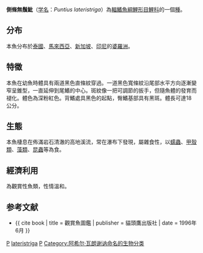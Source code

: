 {{Speciesbox 
| genus = Puntius
| species = lateristriga
| authority = [[Achille_Valenciennes|Valenciennes]], 1842
| image = Punti lateri 080503 8415 napo.jpg
| image_width = 250px
| status = NE
| synonyms = *''Barbodes lateristriga''<br /><small>Valenciennes, 1842</small> ''
*''Barbus lateristriga''<br /><small>Valenciennes, 1842</small> ''
*''Systomus lateristriga''<br /><small>Valenciennes, 1842</small> ''
}}

'''側條無鬚魮'''（[[学名|学名]]：''Puntius lateristriga''）為[[輻鰭魚綱|輻鰭魚綱]][[鯉形目|鯉形目]][[鯉科|鯉科]]的一個[[種|種]]。

==分布==
本魚分布於[[泰國|泰國]]、[[馬來西亞|馬來西亞]]、[[新加坡|新加坡]]、[[印尼|印尼]]的[[婆羅洲|婆羅洲]]。

==特徵==
本魚在幼魚時體具有兩道黑色直條紋穿過。一道黑色寬條紋沿尾部水平方向逐漸變窄呈錐型，一直延伸到尾鰭的中心。斑紋像一把可調節的扳手，但隨魚體的發育而褪化。體色為深粉紅色。背鰭處具黑色的起點，臀鰭基部具有黑斑。體長可達18公分。

==生態==
本魚棲息在佈滿岩石清澈的高地溪流，常在瀑布下發現，屬雜食性，以[[蠕蟲|蠕蟲]]、[[甲殼類|甲殼類]]、[[藻類|藻類]]、[[昆蟲|昆蟲]]等為食。

==經濟利用==
為觀賞性魚類，性情溫和。

==参考文献==
*{{ cite book | title = 觀賞魚圖鑑 | publisher = 貓頭鷹出版社 | date = 1996年6月 }}
{{Reflist}}
{{Taxonbar}}

[[Category:觀賞魚|P]]
[[Category:無鬚魮屬|lateristriga]]
[[Category:1842年描述的魚類|P]]
[[Category:阿希尔·瓦朗谢讷命名的生物分类|Category:阿希尔·瓦朗谢讷命名的生物分类]]